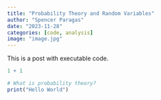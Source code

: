 ```yaml
---
title: "Probability Theory and Random Variables"
author: "Spencer Paragas"
date: "2023-11-28"
categories: [code, analysis]
image: "image.jpg"
---
```


This is a post with executable code.

```r
1 + 1
```

```r
# What is probability theory?
print("Hello World")
```

